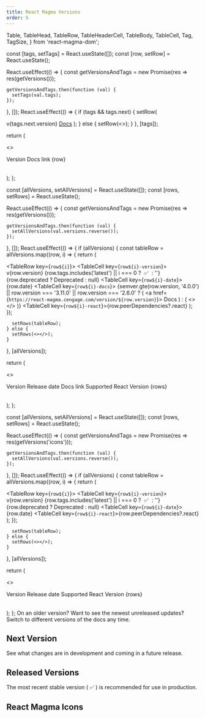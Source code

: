 ```yaml
---
title: React Magma Versions
order: 5
---
```


  Table,
  TableHead,
  TableRow,
  TableHeaderCell,
  TableBody,
  TableCell,
  Tag,
  TagSize,
} from 'react-magma-dom';


  const [tags, setTags] = React.useState([]);
  const [row, setRow] = React.useState();

React.useEffect(() => {
const getVersionsAndTags = new Promise(res => res(getVersions()));

    getVersionsAndTags.then(function (val) {
      setTags(val.tags);
    });

}, []);
React.useEffect(() => {
if (tags && tags.next) {
setRow(

<TableRow>
<TableCell>v{tags.next.version}</TableCell>
<TableCell>
<a href="https://next--upbeat-sinoussi-f675aa.netlify.app/">Docs</a>
</TableCell>
</TableRow>
);
} else {
setRow(<></>);
}
}, [tags]);

return (

<>
  <Table minWidth={100}>
    <TableHead>
      <TableRow>
        <TableHeaderCell style={{ width: '250px' }}>Version</TableHeaderCell>
        <TableHeaderCell>Docs link</TableHeaderCell>
      </TableRow>
    </TableHead>
    <TableBody>{row}</TableBody>
  </Table>
</>
); };

  const [allVersions, setAllVersions] = React.useState([]);
  const [rows, setRows] = React.useState();

React.useEffect(() => {
const getVersionsAndTags = new Promise(res => res(getVersions()));

    getVersionsAndTags.then(function (val) {
      setAllVersions(val.versions.reverse());
    });

}, []);
React.useEffect(() => {
if (allVersions) {
const tableRow = allVersions.map((row, i) => {
return (

<TableRow key={`row${i}`}>
  <TableCell key={`row${i}-version`}>
    v{row.version}
    {row.tags.includes('latest') || i === 0 ? <span>&nbsp;✅&nbsp;</span> : ''}
    &nbsp;
    {row.deprecated ? <Tag size={TagSize.small}>Deprecated</Tag> : null}
  </TableCell>
  <TableCell key={`row${i}-date`}>{row.date}</TableCell>
  <TableCell key={`row${i}-docs`}>
    {semver.gte(row.version, '4.0.0') ||
    row.version === '3.11.0' ||
    row.version === '2.6.0' ? (
      <a href={`https://react-magma.cengage.com/version/${row.version}`}>
        Docs
      </a>
    ) : (
      <></>
    )}
  </TableCell>
  <TableCell key={`row${i}-react`}>{row.peerDependencies?.react}</TableCell>
</TableRow>
); });

      setRows(tableRow);
    } else {
      setRows(<></>);
    }

}, [allVersions]);

return (

<>
  <Table minWidth={100}>
    <TableHead>
      <TableRow>
        <TableHeaderCell style={{ width: '250px' }}>Version</TableHeaderCell>
        <TableHeaderCell>Release date</TableHeaderCell>
        <TableHeaderCell>Docs link</TableHeaderCell>
        <TableHeaderCell>Supported React Version</TableHeaderCell>
      </TableRow>
    </TableHead>
    <TableBody>{rows}</TableBody>
  </Table>
</>
); };

  const [allVersions, setAllVersions] = React.useState([]);
  const [rows, setRows] = React.useState();

React.useEffect(() => {
const getVersionsAndTags = new Promise(res => res(getVersions('icons')));

    getVersionsAndTags.then(function (val) {
      setAllVersions(val.versions.reverse());
    });

}, []);
React.useEffect(() => {
if (allVersions) {
const tableRow = allVersions.map((row, i) => {
return (

<TableRow key={`row${i}`}>
  <TableCell key={`row${i}-version`}>
    v{row.version}
    {row.tags.includes('latest') || i === 0 ? <span>&nbsp;✅&nbsp;</span> : ''}
    &nbsp;
    {row.deprecated ? <Tag size={TagSize.small}>Deprecated</Tag> : null}
  </TableCell>
  <TableCell key={`row${i}-date`}>{row.date}</TableCell>
  <TableCell key={`row${i}-react`}>{row.peerDependencies?.react}</TableCell>
</TableRow>
); });

      setRows(tableRow);
    } else {
      setRows(<></>);
    }

}, [allVersions]);

return (

<>
  <Table minWidth={100}>
    <TableHead>
      <TableRow>
        <TableHeaderCell style={{ width: '250px' }}>Version</TableHeaderCell>
        <TableHeaderCell>Release date</TableHeaderCell>
        <TableHeaderCell>Supported React Version</TableHeaderCell>
      </TableRow>
    </TableHead>
    <TableBody>{rows}</TableBody>
  </Table>
</>
); };

<PageContent componentName="react_magma_versions" type="api_intro">

<LeadParagraph>
  On an older version? Want to see the newest unreleased updates? Switch to
  different versions of the docs any time.
</LeadParagraph>

## Next Version

See what changes are in development and coming in a future release.

<NextVersionTable />

## Released Versions

The most recent stable version (&nbsp;✅&nbsp;) is recommended for use in production.

<ReleasedVersionsTable />

## React Magma Icons

<IconsTable />

</PageContent>
